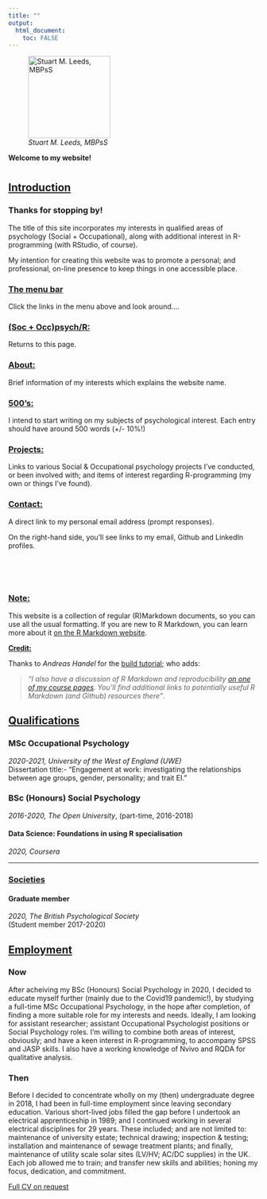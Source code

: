 ```yaml
---
title: ""
output: 
  html_document:
    toc: FALSE
---
```



![_Stuart M. Leeds, MBPsS_](./images/me2020sq.jpg){height=165}

__Welcome to my website!__

# {.tabset}

## <u>Introduction</u>

### Thanks for stopping by!


The title of this site incorporates my interests in qualified areas of psychology (Social + Occupational), along with additional interest in R-programming (with RStudio, of course).

My intention for creating this website was to promote a personal; and professional, 
on-line presence to keep things in one accessible place.

### <u>The menu bar</u>
Click the links in the menu above and look around....

### <u>(Soc + Occ)psych/R:</u>
Returns to this page.

### <u>About:</u>
Brief information of my interests which explains the website name.

### <u>500's:</u>
I intend to start writing on my subjects of psychological interest. Each entry should have around 500 words (+/- 10%!)

### <u>Projects:</u>
Links to various Social & Occupational psychology projects I've conducted, or been involved with; and items of interest regarding R-programming 
(my own or things I've found).

### <u>Contact:</u>
A direct link to my personal email address (prompt responses).

On the right-hand side, you'll see links to my email, Github and LinkedIn profiles.

<br>
<br>
<br>

### <u>Note:</u>
This website is a collection of regular (R)Markdown documents, so you can use 
all the usual formatting. If you are new to R Markdown, you can learn more about it [on the R Markdown website](https://rmarkdown.rstudio.com/). 

__<u>Credit:</u>__

Thanks to _Andreas Handel_ for the [build tutorial](https://www.andreashandel.com/post/github-website/); who adds:

>_"I also have a discussion of R Markdown and reproducibility [on one of my course pages](https://andreashandel.github.io/MADAcourse/1e_ToolsforReproducibility.html). 
You'll find additional links to potentially useful R Markdown (and Github) 
resources there"_.


## <u>Qualifications</u>

### MSc Occupational Psychology
_2020-2021, University of the West of England (UWE)_  
Dissertation title:- "Engagement at work: investigating the relationships between age
groups, gender, personality; and trait EI."

### BSc (Honours) Social Psychology
_2016-2020, The Open University_, (part-time, 2016-2018)

#### Data Science: Foundations in using R specialisation
_2020, Coursera_

***

### <u>Societies</u>

#### Graduate member
_2020, The British Psychological Society_  
(Student member 2017-2020)


## <u>Employment</u>

### Now
After acheiving my BSc (Honours) Social Psychology in 2020, I decided to educate myself further (mainly due to the Covid19 pandemic!), by studying a full-time MSc Occupational Psychology, in the hope after completion, of finding a more suitable role for my interests and needs. Ideally, I am looking for assistant researcher; assistant Occupational Psychologist positions or Social Psychology roles. I'm willing to combine both areas of interest, obviously; and have a keen interest in R-programming, to accompany SPSS and JASP skills. I also have a working knowledge of Nvivo and RQDA for qualitative analysis.

### Then
Before I decided to concentrate wholly on my (then) undergraduate degree in 2018, I had been in full-time employment since leaving secondary education. Various short-lived jobs filled the gap before I undertook an electrical apprenticeship in 1989; and I continued working in several electrical disciplines for 29 years. These included; and are not limited to: maintenance of university estate; technical drawing; inspection & testing; installation and maintenance of sewage treatment plants; and finally, maintenance of utility scale solar sites (LV/HV; AC/DC supplies) in the UK. Each job allowed me to train; and transfer new skills and abilities; honing my focus, dedication, and commitment.

<u>Full CV on request</u>
